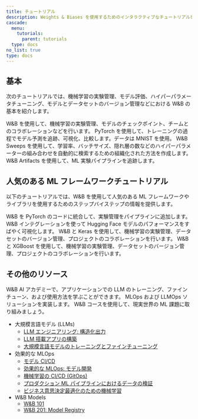 ```yaml
---
title: チュートリアル
description: Weights & Biases を使用するためのインタラクティブなチュートリアルを始めましょう。
cascade:
  menu:
    tutorials:
      parent: tutorials
  type: docs
no_list: true
type: docs
---
```


## 基本

次のチュートリアルでは、機械学習の実験管理、モデル評価、ハイパーパラメータチューニング、モデルとデータセットのバージョン管理などにおける W&B の基本を紹介します。

<CardGroup cols={2}>
<Card title="実験を追跡する" href="/tutorials/experiments/">
W&B を使用して、機械学習の実験管理、モデルのチェックポイント、チームとのコラボレーションなどを行います。
</Card>
<Card title="予測を可視化する" href="/tutorials/tables/">
PyTorch を使用して、トレーニングの過程でモデル予測を追跡、可視化、比較します。データは MNIST を使用。
</Card>
</CardGroup>

<CardGroup cols={2}>
<Card title="ハイパーパラメーターを調整する" href="/tutorials/sweeps/">
W&B Sweeps を使用して、学習率、バッチサイズ、隠れ層の数などのハイパーパラメーターの組み合わせを自動的に検索するための組織化された方法を作成します。
</Card>
<Card title="モデルとデータセットを追跡する" href="/tutorials/artifacts/">
W&B Artifacts を使用して、ML 実験パイプラインを追跡します。
</Card>
</CardGroup>

## 人気のある ML フレームワークチュートリアル

以下のチュートリアルでは、W&B を使用して人気のある ML フレームワークやライブラリを使用するためのステップバイステップの情報を提供します。

<CardGroup cols={2}>
<Card title="PyTorch" href="/tutorials/pytorch">
W&B を PyTorch のコードに統合して、実験管理をパイプラインに追加します。
</Card>
<Card title="HuggingFace Transformers" href="/tutorials/huggingface">
W&B インテグレーションを使って Hugging Face モデルのパフォーマンスをすばやく可視化します。
</Card>
</CardGroup>

<CardGroup cols={2}>
<Card title="Keras" href="/tutorials/tensorflow">
W&B と Keras を使用して、機械学習の実験管理、データセットのバージョン管理、プロジェクトのコラボレーションを行います。
</Card>
<Card title="XGBoost" href="/tutorials/xgboost_sweeps/">
W&B と XGBoost を使用して、機械学習の実験管理、データセットのバージョン管理、プロジェクトのコラボレーションを行います。
</Card>
</CardGroup>

## その他のリソース

W&B AI アカデミーで、アプリケーションでの LLM のトレーニング、ファインチューン、および使用方法を学ぶことができます。 MLOps および LLMOps ソリューションを実装します。 W&B コースを使用して、現実世界の ML 課題に取り組みましょう。

- 大規模言語モデル (LLMs)
    - [LLM エンジニアリング: 構造化出力](https://www.wandb.courses/courses/steering-language-models?utm_source=wandb_docs&utm_medium=code&utm_campaign=tutorials)
    - [LLM 搭載アプリの構築](https://www.wandb.courses/courses/building-llm-powered-apps?utm_source=wandb_docs&utm_medium=code&utm_campaign=tutorials)
    - [大規模言語モデルのトレーニングとファインチューニング](https://www.wandb.courses/courses/training-fine-tuning-LLMs?utm_source=wandb_docs&utm_medium=code&utm_campaign=tutorials)
- 効果的な MLOps
    - [モデル CI/CD](https://www.wandb.courses/courses/enterprise-model-management?utm_source=wandb_docs&utm_medium=code&utm_campaign=tutorials)
    - [効果的な MLOps: モデル開発](https://www.wandb.courses/courses/effective-mlops-model-development?utm_source=wandb_docs&utm_medium=code&utm_campaign=tutorials)
    - [機械学習の CI/CD (GitOps)](https://www.wandb.courses/courses/ci-cd-for-machine-learning?utm_source=wandb_docs&utm_medium=code&utm_campaign=tutorials)
    - [プロダクション ML パイプラインにおけるデータの検証](https://www.wandb.courses/courses/data-validation-for-machine-learning?utm_source=wandb_docs&utm_medium=code&utm_campaign=tutorials)
    - [ビジネス意思決定最適化のための機械学習](https://www.wandb.courses/courses/decision-optimization?utm_source=wandb_docs&utm_medium=code&utm_campaign=tutorials)
- W&B Models 
    - [W&B 101](https://wandb.ai/site/courses/101/?utm_source=wandb_docs&utm_medium=code&utm_campaign=tutorials)
    - [W&B 201: Model Registry](https://www.wandb.courses/courses/201-model-registry?utm_source=wandb_docs&utm_medium=code&utm_campaign=tutorials)